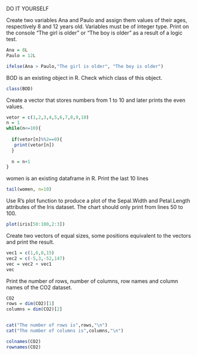 DO IT YOURSELF

Create two variables Ana and Paulo and assign them values of their ages, respectively 8 and 12 years old. Variables must be of integer type. Print on the console "The girl is older" or "The boy is older" as a result of a logic test.
```r
Ana = 8L
Paulo = 12L

ifelse(Ana > Paulo,"The girl is older", "The boy is older")

```

BOD is an existing object in R. Check which class of this object.
```r
class(BOD)
```
Create a vector that stores numbers from 1 to 10 and later prints the even values.

```r
vetor = c(1,2,3,4,5,6,7,8,9,10)
n = 1
while(n<=10){
  
  if(vetor[n]%%2==0){
   print(vetor[n])
  }
  
  n = n+1
}
```
women is an existing dataframe in R. Print the last 10 lines

```r
tail(women, n=10)
```
Use R's plot function to produce a plot of the Sepal.Width and Petal.Length attributes of the Iris dataset. The chart should only print from lines 50 to 100.
```r
plot(iris[50:100,2:3])
```
Create two vectors of equal sizes, some positions equivalent to the vectors and print the result.
```r
vec1 = c(1,6,8,15)
vec2 = c(-5,3,-52,147)
vec = vec2 + vec1
vec
```
Print the number of rows, number of columns, row names and column names of the CO2 dataset.
```r

CO2
rows = dim(CO2)[1]
columns = dim(CO2)[2]


cat("The number of rows is",rows,"\n")
cat("The number of columns is",columns,"\n")

colnames(CO2)
rownames(CO2)
         
```

